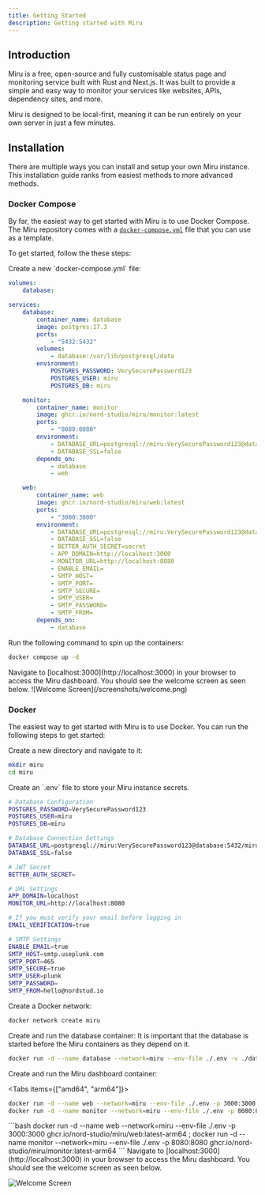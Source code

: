 ```yaml
---
title: Getting Started
description: Getting started with Miru
---
```


## Introduction

Miru is a free, open-source and fully customisable status page and monitoring service built with Rust and Next.js.
It was built to provide a simple and easy way to monitor your services like websites, APIs, dependency sites, and more.

Miru is designed to be local-first, meaning it can be run entirely on your own server in just a few minutes.

## Installation

There are multiple ways you can install and setup your own Miru instance. This installation guide ranks from easiest methods to more advanced methods.

### Docker Compose

By far, the easiest way to get started with Miru is to use Docker Compose. The Miru repository comes with a [`docker-compose.yml`](https://github.com/nord-studio/miru/blob/main/docker-compose.yml) file that you can use as a template.

To get started, follow the these steps:

<Steps>
<Step>
Create a new `docker-compose.yml` file:

```yml
volumes:
    database:

services:
    database:
        container_name: database
        image: postgres:17.3
        ports:
            - "5432:5432"
        volumes:
            - database:/var/lib/postgresql/data
        environment:
            POSTGRES_PASSWORD: VerySecurePassword123
            POSTGRES_USER: miru
            POSTGRES_DB: miru

    monitor:
        container_name: monitor
        image: ghcr.io/nord-studio/miru/monitor:latest
        ports:
            - "8080:8080"
        environment:
            - DATABASE_URL=postgresql://miru:VerySecurePassword123@database:5432/miru
            - DATABASE_SSL=false
        depends_on:
            - database
            - web

    web:
        container_name: web
        image: ghcr.io/nord-studio/miru/web:latest
        ports:
            - "3000:3000"
        environment:
            - DATABASE_URL=postgresql://miru:VerySecurePassword123@database:5432/miru
            - DATABASE_SSL=false
            - BETTER_AUTH_SECRET=secret
            - APP_DOMAIN=http://localhost:3000
            - MONITOR_URL=http://localhost:8080
            - ENABLE_EMAIL=
            - SMTP_HOST=
            - SMTP_PORT=
            - SMTP_SECURE=
            - SMTP_USER=
            - SMTP_PASSWORD=
            - SMTP_FROM=
        depends_on:
            - database
```

</Step>

<Step>
Run the following command to spin up the containers:

```bash
docker compose up -d
```

</Step>

<Step>
Navigate to [localhost:3000](http://localhost:3000) in your browser to access the Miru dashboard. You should see the welcome screen as seen below.
![Welcome Screen](/screenshots/welcome.png)
</Step>
</Steps>

### Docker

The easiest way to get started with Miru is to use Docker. You can run the following steps to get started:

<Steps>

<Step>
Create a new directory and navigate to it:

```bash
mkdir miru
cd miru
```

</Step>

<Step>
Create an `.env` file to store your Miru instance secrets.

```sh
# Database Configuration
POSTGRES_PASSWORD=VerySecurePassword123
POSTGRES_USER=miru
POSTGRES_DB=miru

# Database Connection Settings
DATABASE_URL=postgresql://miru:VerySecurePassword123@database:5432/miru
DATABASE_SSL=false

# JWT Secret
BETTER_AUTH_SECRET=

# URL Settings
APP_DOMAIN=localhost
MONITOR_URL=http://localhost:8080

# If you must verify your email before logging in
EMAIL_VERIFICATION=true

# SMTP Settings
ENABLE_EMAIL=true
SMTP_HOST=smtp.useplunk.com
SMTP_PORT=465
SMTP_SECURE=true
SMTP_USER=plunk
SMTP_PASSWORD=
SMTP_FROM=hello@nordstud.io
```

</Step>

<Step>
Create a Docker network:

```bash
docker network create miru
```

</Step>

<Step>
Create and run the database container:

<Callout title="Note" type="warn">
	It is important that the database is started before the Miru containers as
	they depend on it.
</Callout>

```bash
docker run -d --name database --network=miru --env-file ./.env -v ./database:/var/lib/postgresql/data -p 5432:5432 postgres:17.3
```

</Step>

<Step>
Create and run the Miru dashboard container:

<Tabs items={["amd64", "arm64"]}>
<Tab value="amd64">
```bash
docker run -d --name web --network=miru --env-file ./.env -p 3000:3000 ghcr.io/nord-studio/miru/web:latest ;
docker run -d --name monitor --network=miru --env-file ./.env -p 8080:8080 ghcr.io/nord-studio/miru/monitor:latest 
```
</Tab>

<Tab value="arm64">
```bash
docker run -d --name web --network=miru --env-file ./.env -p 3000:3000 ghcr.io/nord-studio/miru/web:latest-arm64 ;
docker run -d --name monitor --network=miru --env-file ./.env -p 8080:8080 ghcr.io/nord-studio/miru/monitor:latest-arm64 
```
</Tab>
</Tabs>

</Step>

<Step>
Navigate to [localhost:3000](http://localhost:3000) in your browser to access the Miru dashboard. You should see the welcome screen as seen below.

![Welcome Screen](/screenshots/welcome.png)

</Step>

</Steps>
